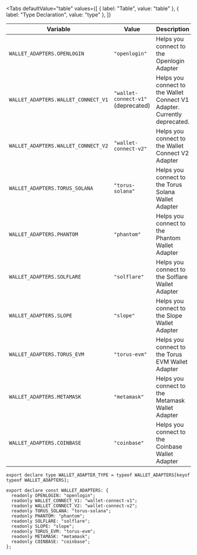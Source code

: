 
<Tabs
  defaultValue="table"
  values={[
    { label: "Table", value: "table" },
    { label: "Type Declaration", value: "type" },
  ]}
>

<TabItem value="table">

| Variable                            | Value                              | Description                                                               |
| ----------------------------------- | ---------------------------------- | ------------------------------------------------------------------------- |
| `WALLET_ADAPTERS.OPENLOGIN`         | `"openlogin"`                      | Helps you connect to the Openlogin Adapter                                |
| `WALLET_ADAPTERS.WALLET_CONNECT_V1` | `"wallet-connect-v1"` (deprecated) | Helps you connect to the Wallet Connect V1 Adapter. Currently deprecated. |
| `WALLET_ADAPTERS.WALLET_CONNECT_V2` | `"wallet-connect-v2"`              | Helps you connect to the Wallet Connect V2 Adapter                        |
| `WALLET_ADAPTERS.TORUS_SOLANA`      | `"torus-solana"`                   | Helps you connect to the Torus Solana Wallet Adapter                      |
| `WALLET_ADAPTERS.PHANTOM`           | `"phantom"`                        | Helps you connect to the Phantom Wallet Adapter                           |
| `WALLET_ADAPTERS.SOLFLARE`          | `"solflare"`                       | Helps you connect to the Solflare Wallet Adapter                          |
| `WALLET_ADAPTERS.SLOPE`             | `"slope"`                          | Helps you connect to the Slope Wallet Adapter                             |
| `WALLET_ADAPTERS.TORUS_EVM`         | `"torus-evm"`                      | Helps you connect to the Torus EVM Wallet Adapter                         |
| `WALLET_ADAPTERS.METAMASK`          | `"metamask"`                       | Helps you connect to the Metamask Wallet Adapter                          |
| `WALLET_ADAPTERS.COINBASE`          | `"coinbase"`                       | Helps you connect to the Coinbase Wallet Adapter                          |

</TabItem>

<TabItem value="type">

```tsx
export declare type WALLET_ADAPTER_TYPE = typeof WALLET_ADAPTERS[keyof typeof WALLET_ADAPTERS];

export declare const WALLET_ADAPTERS: {
  readonly OPENLOGIN: "openlogin";
  readonly WALLET_CONNECT_V1: "wallet-connect-v1";
  readonly WALLET_CONNECT_V2: "wallet-connect-v2";
  readonly TORUS_SOLANA: "torus-solana";
  readonly PHANTOM: "phantom";
  readonly SOLFLARE: "solflare";
  readonly SLOPE: "slope";
  readonly TORUS_EVM: "torus-evm";
  readonly METAMASK: "metamask";
  readonly COINBASE: "coinbase";
};
```

</TabItem>

</Tabs>
